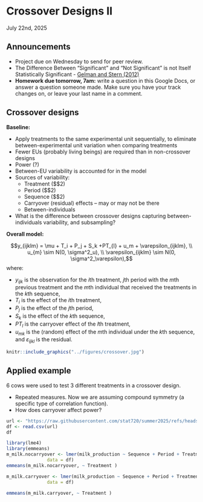 # Crossover Designs II 
July 22nd, 2025  

## Announcements

- Project due on Wednesday to send for peer review. 
- The Difference Between “Significant” and “Not Significant” is not Itself Statistically Significant - [Gelman and Stern (2012)](https://www.tandfonline.com/doi/abs/10.1198/000313006X152649)
- **Homework due tomorrow, 7am:** write a question in this Google Docs, or answer a question someone made. Make sure you have your track changes on, or leave your last name in a comment.  


## Crossover designs  

**Baseline:** 

- Apply treatments to the same experimental unit sequentially, to eliminate between-experimental unit variation when comparing treatments 
- Fewer EUs (probably living beings) are required than in non-crossover designs 
- Power (?) 
- Between-EU variability is accounted for in the model  
- Sources of variability:
  - Treatment ($\geq$2) 
  - Period ($\geq$2) 
  - Sequence ($\geq$2) 
  - Carryover (residual) effects -- may or may not be there 
  - Between-individuals 
- What is the difference between crossover designs capturing between-individuals variability, and subsampling?  


**Overall model:**  

$$y_{ijklm} = \mu + T_i + P_j + S_k +PT_{l} + u_m + \varepsilon_{ijklm}, \\
u_{m} \sim N(0, \sigma^2_u), \\
\varepsilon_{ijklm} \sim N(0, \sigma^2_\varepsilon),$$
where:

-  $y_{ijk}$ is the observation for the $i$th treatment, $j$th period with the $m$th previous treatment and the $m$th individual that received the treatments in the $k$th sequence, 
- $T_i$ is the effect of the $i$th treatment, 
- $P_j$ is the effect of the $j$th period, 
- $S_k$ is the effect of the $k$th sequence, 
- $PT_{l}$ is the carryover effect of the $l$th treatment,   
- $u_{mk}$ is the (random) effect of the $m$th individual under the $k$th sequence, 
and $\varepsilon_{ijkl}$ is the residual. 



```r
knitr::include_graphics("../figures/crossover.jpg")
```



## Applied example  

6 cows were used to test 3 different treatments in a crossover design.  

- Repeated measures. Now we are assuming compound symmetry (a specific type of correlation function). 
- How does carryover affect power? 


```r
url <- "https://raw.githubusercontent.com/stat720/summer2025/refs/heads/main/data/cow_prod_cox.csv"
df <- read.csv(url)
df
```


```r
library(lme4)
library(emmeans)
m_milk.nocarryover <- lmer(milk_production ~ Sequence + Period + Treatment + (1|Sequence:Cow),
               data = df)
emmeans(m_milk.nocarryover, ~ Treatment )

```


```r
m_milk.carryover <- lmer(milk_production ~ Sequence + Period + Treatment + Prior_trt + (1|Sequence:Cow),
               data = df)

emmeans(m_milk.carryover, ~ Treatment )
```



